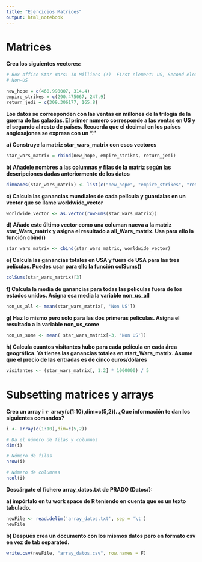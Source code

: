 ```yaml
---
title: "Ejercicios Matrices"
output: html_notebook
---
```


# Matrices

**Crea los siguientes vectores:**

```r
# Box office Star Wars: In Millions (!)  First element: US, Second element:
# Non-US

new_hope = c(460.998007, 314.4)
empire_strikes = c(290.475067, 247.9)
return_jedi = c(309.306177, 165.8)
```

**Los datos se corresponden con las ventas en millones de la trilogía de la guerra de las galaxias. El primer numero corresponde a las ventas en US y el segundo al resto de países. Recuerda que el decimal en los países anglosajones se expresa con un “.”**

**a) Construye la matriz star_wars_matrix con esos vectores**

```r
star_wars_matrix = rbind(new_hope, empire_strikes, return_jedi)
```


**b) Añadele nombres a las columnas y filas de la matriz según las descripciones dadas anteriormente de los datos**

```r
dimnames(star_wars_matrix) <- list(c("new_hope", "empire_strikes", "return_jedi"), c("US", "Non US"))
```


**c) Calcula las ganancias mundiales de cada película y guardalas en un vector que se llame worldwide_vector**

```r
worldwide_vector <- as.vector(rowSums(star_wars_matrix))
```


**d) Añade este último vector como una columan nueva a la matriz star_Wars_matrix y asigna el resultado a all_Wars_matrix. Usa para ello la función cbind()**

```r
star_wars_matrix <- cbind(star_wars_matrix, worldwide_vector)
```


**e) Calcula las ganancias totales en USA y fuera de USA para las tres películas. Puedes usar para ello la función colSums()**

```r
colSums(star_wars_matrix)[3]
```

**f) Calcula la media de ganancias para todas las películas fuera de los estados unidos. Asigna esa media la variable non_us_all**

```r
non_us_all <- mean(star_wars_matrix[, 'Non US'])
```


**g) Haz lo mismo pero solo para las dos primeras películas. Asigna el resultado a la variable non_us_some**

```r
non_us_some <- mean( star_wars_matrix[-3, 'Non US'])
```


**h) Calcula cuantos visitantes hubo para cada película en cada área geográfica. Ya tienes las ganancias totales en start_Wars_matrix. Asume que el precio de las entradas es de cinco euros/dólares**

```r
visitantes <- (star_wars_matrix[, 1:2] * 1000000) / 5
```


# Subsetting matrices y arrays

**Crea un array i <- array(c(1:10),dim=c(5,2)). ¿Que información te dan los siguientes comandos?**

```r
i <- array(c(1:10),dim=c(5,2))

# Da el número de filas y columnas 
dim(i)

# Número de filas
nrow(i)

# Número de columnas
ncol(i)
```

**Descárgate el fichero array_datos.txt de PRADO (Datos/):**

**a) impórtalo en tu work space de R teniendo en cuenta que es un texto tabulado.**

```r
newFile <- read.delim('array_datos.txt', sep = '\t')
newFile
```

**b) Después crea un documento con los mismos datos pero en formato csv en vez de tab separated.**

```r
write.csv(newFile, "array_datos.csv", row.names = F)
```

